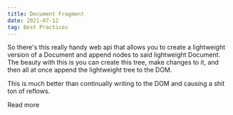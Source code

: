 ```yaml
---
title: Document Fragment
date: 2021-07-12
tag: Best Practices
---
```



So there's this really handy web api that allows you to create a lightweight version of a Document and append nodes to said lightweight Document. The beauty with this is you can create this tree, make changes to it, and then all at once
append the lightweight tree to the DOM. 

This is much better than continually writing to the DOM and causing a shit ton of reflows.

<TextLink href="https://developer.mozilla.org/en-US/docs/Web/API/DocumentFragment">Read more</TextLink>

